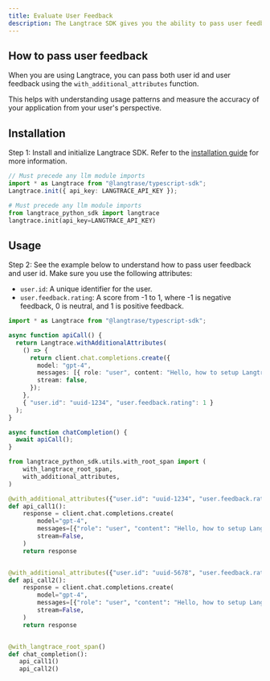```yaml
---
title: Evaluate User Feedback
description: The Langtrace SDK gives you the ability to pass user feedback from your application as scores for measuring accuracy.
---
```


## How to pass user feedback

When you are using Langtrace, you can pass both user id and user feedback using the `with_additional_attributes` function.

This helps with understanding usage patterns and measure the accuracy of your application from your user's perspective.

## Installation

Step 1: Install and initialize Langtrace SDK. Refer to the [installation guide](/quickstart) for more information.

<CodeGroup>

```typescript Typescript
// Must precede any llm module imports
import * as Langtrace from "@langtrase/typescript-sdk";
Langtrace.init({ api_key: LANGTRACE_API_KEY });
```

```python Python
# Must precede any llm module imports
from langtrace_python_sdk import langtrace
langtrace.init(api_key=LANGTRACE_API_KEY)
```

</CodeGroup>

## Usage

Step 2: See the example below to understand how to pass user feedback and user id. Make sure you use the following attributes:
- `user.id`: A unique identifier for the user.
- `user.feedback.rating`: A score from -1 to 1, where -1 is negative feedback, 0 is neutral, and 1 is positive feedback.

<CodeGroup>

```typescript Typescript
import * as Langtrace from "@langtrase/typescript-sdk";

async function apiCall() {
  return Langtrace.withAdditionalAttributes(
    () => {
      return client.chat.completions.create({
        model: "gpt-4",
        messages: [{ role: "user", content: "Hello, how to setup Langtrace?" }],
        stream: false,
      });
    },
    { "user.id": "uuid-1234", "user.feedback.rating": 1 }
  );
}

async function chatCompletion() {
  await apiCall();
}
```

```python Python
from langtrace_python_sdk.utils.with_root_span import (
    with_langtrace_root_span,
    with_additional_attributes,
)

@with_additional_attributes({"user.id": "uuid-1234", "user.feedback.rating": 1})
def api_call1():
    response = client.chat.completions.create(
        model="gpt-4",
        messages=[{"role": "user", "content": "Hello, how to setup Langtrace?"}],
        stream=False,
    )
    return response


@with_additional_attributes({"user.id": "uuid-5678", "user.feedback.rating": -1})
def api_call2():
    response = client.chat.completions.create(
        model="gpt-4",
        messages=[{"role": "user", "content": "Hello, how to setup Langtrace?"}],
        stream=False,
    )
    return response


@with_langtrace_root_span()
def chat_completion():
   api_call1()
   api_call2()
```

</CodeGroup>
